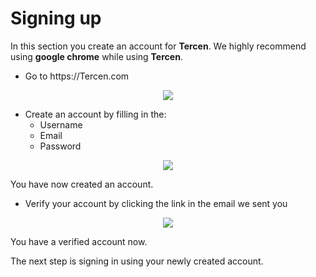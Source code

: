 # Signing up

In this section you create an account for __Tercen__.
We highly recommend using __google chrome__ while using __Tercen__.

* Go to https://Tercen.com

<center><img src="images/signup_empty.png"></center>

* Create an account by filling in the:
  * Username
  * Email
  * Password
  
<center><img src="images/signup_filled.png"></center>

You have now created an account.

* Verify your account by clicking the link in the email we sent you

<center><img src="images/signup_verification.png"></center>

You have a verified account now.


The next step is signing in using your newly created account.
